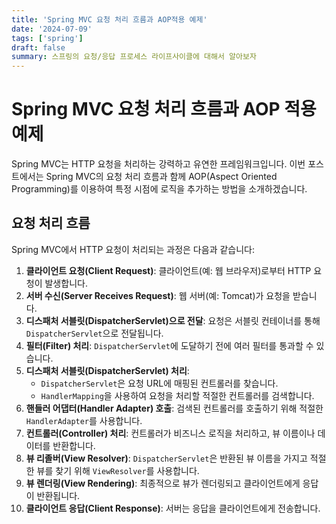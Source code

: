 ```yaml
---
title: 'Spring MVC 요청 처리 흐름과 AOP적용 예제'
date: '2024-07-09'
tags: ['spring']
draft: false
summary: 스프링의 요청/응답 프로세스 라이프사이클에 대해서 알아보자
---
```

<TOCInline toc={props.toc} toHeading={4} />

# Spring MVC 요청 처리 흐름과 AOP 적용 예제

Spring MVC는 HTTP 요청을 처리하는 강력하고 유연한 프레임워크입니다. 이번 포스트에서는 Spring MVC의 요청 처리 흐름과 함께 AOP(Aspect Oriented Programming)를 이용하여 특정 시점에 로직을 추가하는 방법을 소개하겠습니다.

## 요청 처리 흐름

Spring MVC에서 HTTP 요청이 처리되는 과정은 다음과 같습니다:

1. **클라이언트 요청(Client Request)**: 클라이언트(예: 웹 브라우저)로부터 HTTP 요청이 발생합니다.
2. **서버 수신(Server Receives Request)**: 웹 서버(예: Tomcat)가 요청을 받습니다.
3. **디스패처 서블릿(DispatcherServlet)으로 전달**: 요청은 서블릿 컨테이너를 통해 `DispatcherServlet`으로 전달됩니다.
4. **필터(Filter) 처리**: `DispatcherServlet`에 도달하기 전에 여러 필터를 통과할 수 있습니다.
5. **디스패처 서블릿(DispatcherServlet) 처리**:
   - `DispatcherServlet`은 요청 URL에 매핑된 컨트롤러를 찾습니다.
   - `HandlerMapping`을 사용하여 요청을 처리할 적절한 컨트롤러를 검색합니다.
6. **핸들러 어댑터(Handler Adapter) 호출**: 검색된 컨트롤러를 호출하기 위해 적절한 `HandlerAdapter`를 사용합니다.
7. **컨트롤러(Controller) 처리**: 컨트롤러가 비즈니스 로직을 처리하고, 뷰 이름이나 데이터를 반환합니다.
8. **뷰 리졸버(View Resolver)**: `DispatcherServlet`은 반환된 뷰 이름을 가지고 적절한 뷰를 찾기 위해 `ViewResolver`를 사용합니다.
9. **뷰 렌더링(View Rendering)**: 최종적으로 뷰가 렌더링되고 클라이언트에게 응답이 반환됩니다.
10. **클라이언트 응답(Client Response)**: 서버는 응답을 클라이언트에게 전송합니다.
